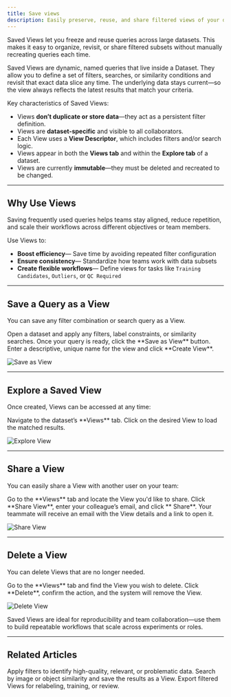 ```yaml
---
title: Save views
description: Easily preserve, reuse, and share filtered views of your dataset to streamline exploration and ensure consistency across teams.
---
```


<Card title="How This Helps" icon="eye">
    Saved Views let you freeze and reuse queries across large datasets. This makes it easy to organize, revisit, or share filtered subsets without manually recreating queries each time.
</Card>

Saved Views are dynamic, named queries that live inside a Dataset. They allow you to define a set of filters, searches, or similarity conditions and revisit that exact data slice any time. The underlying data stays current—so the view always reflects the latest results that match your criteria.

Key characteristics of Saved Views:

- Views **don’t duplicate or store data**—they act as a persistent filter definition.
- Views are **dataset-specific** and visible to all collaborators.
- Each View uses a **View Descriptor**, which includes filters and/or search logic.
- Views appear in both the **Views tab** and within the **Explore tab** of a dataset.
- Views are currently **immutable**—they must be deleted and recreated to be changed.

---

## Why Use Views

Saving frequently used queries helps teams stay aligned, reduce repetition, and scale their workflows across different objectives or team members.

Use Views to:

- **Boost efficiency**— Save time by avoiding repeated filter configuration  
- **Ensure consistency**— Standardize how teams work with data subsets  
- **Create flexible workflows**— Define views for tasks like `Training Candidates`, `Outliers`, or `QC Required`

---

## Save a Query as a View

You can save any filter combination or search query as a View.

<Steps>

<Step title="Apply Filters or Search">
Open a dataset and apply any filters, label constraints, or similarity searches.
</Step>

<Step title="Click 'Save as View'">
Once your query is ready, click the **Save as View** button.
</Step>

<Step title="Name the View">
Enter a descriptive, unique name for the view and click **Create View**.
</Step>

</Steps>

![Save as View](https://files.readme.io/bad71564918dec127a0dc6b24ef2d00c289129324090dea34c6e879fc2d44f6a-Screenshot_2025-01-08_at_15.52.30.png)

---

## Explore a Saved View

Once created, Views can be accessed at any time:

<Steps>

<Step title="Open the Views Tab">
Navigate to the dataset’s **Views** tab.
</Step>

<Step title="Select the View">
Click on the desired View to load the matched results.
</Step>

</Steps>

![Explore View](https://files.readme.io/808173750c4e109086f57dcade30a3c71c9431b165e6a72a610900377ea50663-image.png)

---

## Share a View

You can easily share a View with another user on your team:

<Steps>

<Step title="Click 'Share View'">
Go to the **Views** tab and locate the View you'd like to share.
</Step>

<Step title="Enter Email">
Click **Share View**, enter your colleague’s email, and click ** Share**.
</Step>

<Step title="Confirm Delivery">
Your teammate will receive an email with the View details and a link to open it.
</Step>

</Steps>

![Share View](https://files.readme.io/8524d53d253152978bb6edfd2c95881aad939cc32dc48c29f33647099f299c75-image.png)

---

## Delete a View

You can delete Views that are no longer needed.

<Steps>

<Step title="Locate the View">
Go to the **Views** tab and find the View you wish to delete.
</Step>

<Step title="Click 'Delete'">
Click **Delete**, confirm the action, and the system will remove the View.
</Step>

</Steps>

![Delete View](https://files.readme.io/bfe481a9a1eebf262e6576ca67303670e5afd1a87300524a1bbe6a3f2473bc9a-image.png)

<Tip>
Saved Views are ideal for reproducibility and team collaboration—use them to build repeatable workflows that scale across experiments or roles.
</Tip>

---

## Related Articles

<CardGroup cols={3}>
  <Card title="Data Selection Using Filters" icon="filter" href="https://dash.readme.com/project/visual-layer2/v1.0/docs/data-selection-using-visual-layer">
    Apply filters to identify high-quality, relevant, or problematic data.
  </Card>
  <Card title="Similarity Search" icon="image-search" href="https://dash.readme.com/project/visual-layer2/v1.0/docs/visual-search">
    Search by image or object similarity and save the results as a View.
  </Card>
  <Card title="Export Data" icon="upload" href="https://dash.readme.com/project/visual-layer2/v1.0/docs/export-data">
    Export filtered Views for relabeling, training, or review.
  </Card>
</CardGroup>
